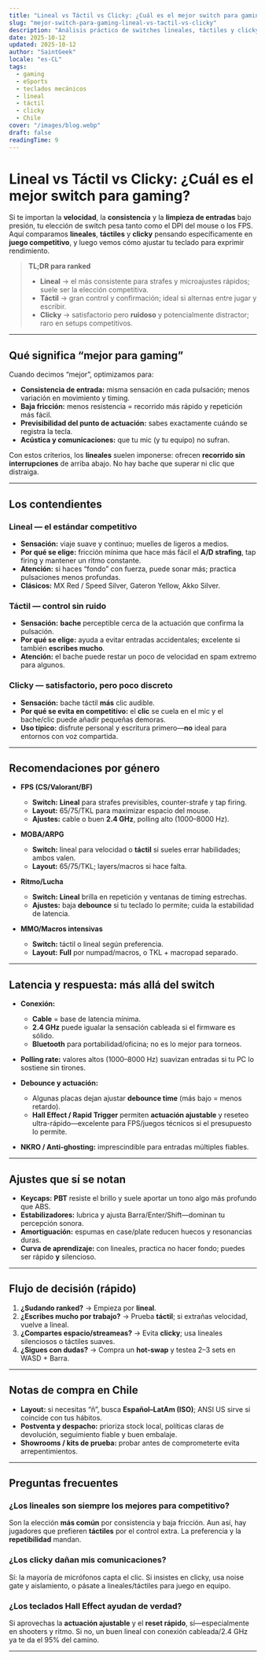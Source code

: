 ```yaml
---
title: "Lineal vs Táctil vs Clicky: ¿Cuál es el mejor switch para gaming?"
slug: "mejor-switch-para-gaming-lineal-vs-tactil-vs-clicky"
description: "Análisis práctico de switches lineales, táctiles y clicky para juegos competitivos: velocidad, consistencia y control, con consejos de ajuste y notas para Chile."
date: 2025-10-12
updated: 2025-10-12
author: "SaintGeek"
locale: "es-CL"
tags:
  - gaming
  - eSports
  - teclados mecánicos
  - lineal
  - táctil
  - clicky
  - Chile
cover: "/images/blog.webp"
draft: false
readingTime: 9
---
```


# Lineal vs Táctil vs Clicky: ¿Cuál es el mejor switch para gaming?

Si te importan la **velocidad**, la **consistencia** y la **limpieza de entradas** bajo presión, tu elección de switch pesa tanto como el DPI del mouse o los FPS. Aquí comparamos **lineales**, **táctiles** y **clicky** pensando específicamente en **juego competitivo**, y luego vemos cómo ajustar tu teclado para exprimir rendimiento.

> **TL;DR para ranked**
> - **Lineal** → el más consistente para strafes y microajustes rápidos; suele ser la elección competitiva.  
> - **Táctil** → gran control y confirmación; ideal si alternas entre jugar y escribir.  
> - **Clicky** → satisfactorio pero **ruidoso** y potencialmente distractor; raro en setups competitivos.

---

## Qué significa “mejor para gaming”

Cuando decimos “mejor”, optimizamos para:
- **Consistencia de entrada:** misma sensación en cada pulsación; menos variación en movimiento y timing.  
- **Baja fricción:** menos resistencia = recorrido más rápido y repetición más fácil.  
- **Previsibilidad del punto de actuación:** sabes exactamente cuándo se registra la tecla.  
- **Acústica y comunicaciones:** que tu mic (y tu equipo) no sufran.

Con estos criterios, los **lineales** suelen imponerse: ofrecen **recorrido sin interrupciones** de arriba abajo. No hay bache que superar ni clic que distraiga.

---

## Los contendientes

### Lineal — el estándar competitivo
- **Sensación:** viaje suave y continuo; muelles de ligeros a medios.  
- **Por qué se elige:** fricción mínima que hace más fácil el **A/D strafing**, tap firing y mantener un ritmo constante.  
- **Atención:** si haces “fondo” con fuerza, puede sonar más; practica pulsaciones menos profundas.  
- **Clásicos:** MX Red / Speed Silver, Gateron Yellow, Akko Silver.

### Táctil — control sin ruido
- **Sensación:** **bache** perceptible cerca de la actuación que confirma la pulsación.  
- **Por qué se elige:** ayuda a evitar entradas accidentales; excelente si también **escribes mucho**.  
- **Atención:** el bache puede restar un poco de velocidad en spam extremo para algunos.

### Clicky — satisfactorio, pero poco discreto
- **Sensación:** bache táctil **más** clic audible.  
- **Por qué se evita en competitivo:** el **clic** se cuela en el mic y el bache/clic puede añadir pequeñas demoras.  
- **Uso típico:** disfrute personal y escritura primero—**no** ideal para entornos con voz compartida.

---

## Recomendaciones por género

- **FPS (CS/Valorant/BF)**  
  - **Switch:** **Lineal** para strafes previsibles, counter-strafe y tap firing.  
  - **Layout:** 65/75/TKL para maximizar espacio del mouse.  
  - **Ajustes:** cable o buen **2.4 GHz**, polling alto (1000–8000 Hz).

- **MOBA/ARPG**  
  - **Switch:** lineal para velocidad o **táctil** si sueles errar habilidades; ambos valen.  
  - **Layout:** 65/75/TKL; layers/macros si hace falta.

- **Ritmo/Lucha**  
  - **Switch:** **Lineal** brilla en repetición y ventanas de timing estrechas.  
  - **Ajustes:** baja **debounce** si tu teclado lo permite; cuida la estabilidad de latencia.

- **MMO/Macros intensivas**  
  - **Switch:** táctil o lineal según preferencia.  
  - **Layout:** **Full** por numpad/macros, o TKL + macropad separado.

---

## Latencia y respuesta: más allá del switch

- **Conexión:**  
  - **Cable** = base de latencia mínima.  
  - **2.4 GHz** puede igualar la sensación cableada si el firmware es sólido.  
  - **Bluetooth** para portabilidad/oficina; no es lo mejor para torneos.

- **Polling rate:** valores altos (1000–8000 Hz) suavizan entradas si tu PC lo sostiene sin tirones.

- **Debounce y actuación:**  
  - Algunas placas dejan ajustar **debounce time** (más bajo = menos retardo).  
  - **Hall Effect / Rapid Trigger** permiten **actuación ajustable** y reseteo ultra-rápido—excelente para FPS/juegos técnicos si el presupuesto lo permite.

- **NKRO / Anti-ghosting:** imprescindible para entradas múltiples fiables.

---

## Ajustes que sí se notan

- **Keycaps:** **PBT** resiste el brillo y suele aportar un tono algo más profundo que ABS.  
- **Estabilizadores:** lubrica y ajusta Barra/Enter/Shift—dominan tu percepción sonora.  
- **Amortiguación:** espumas en case/plate reducen huecos y resonancias duras.  
- **Curva de aprendizaje:** con lineales, practica no hacer fondo; puedes ser rápido **y** silencioso.

---

## Flujo de decisión (rápido)

1. **¿Sudando ranked?** → Empieza por **lineal**.  
2. **¿Escribes mucho por trabajo?** → Prueba **táctil**; si extrañas velocidad, vuelve a lineal.  
3. **¿Compartes espacio/streameas?** → Evita **clicky**; usa lineales silenciosos o táctiles suaves.  
4. **¿Sigues con dudas?** → Compra un **hot-swap** y testea 2–3 sets en WASD + Barra.

---

## Notas de compra en Chile

- **Layout:** si necesitas “ñ”, busca **Español–LatAm (ISO)**; ANSI US sirve si coincide con tus hábitos.  
- **Postventa y despacho:** prioriza stock local, políticas claras de devolución, seguimiento fiable y buen embalaje.  
- **Showrooms / kits de prueba:** probar antes de comprometerte evita arrepentimientos.

---

## Preguntas frecuentes

### ¿Los lineales son siempre los mejores para competitivo?
Son la elección **más común** por consistencia y baja fricción. Aun así, hay jugadores que prefieren **táctiles** por el control extra. La preferencia y la **repetibilidad** mandan.

### ¿Los clicky dañan mis comunicaciones?
Sí: la mayoría de micrófonos capta el clic. Si insistes en clicky, usa noise gate y aislamiento, o pásate a lineales/táctiles para juego en equipo.

### ¿Los teclados Hall Effect ayudan de verdad?
Si aprovechas la **actuación ajustable** y el **reset rápido**, sí—especialmente en shooters y ritmo. Si no, un buen lineal con conexión cableada/2.4 GHz ya te da el 95% del camino.

---

